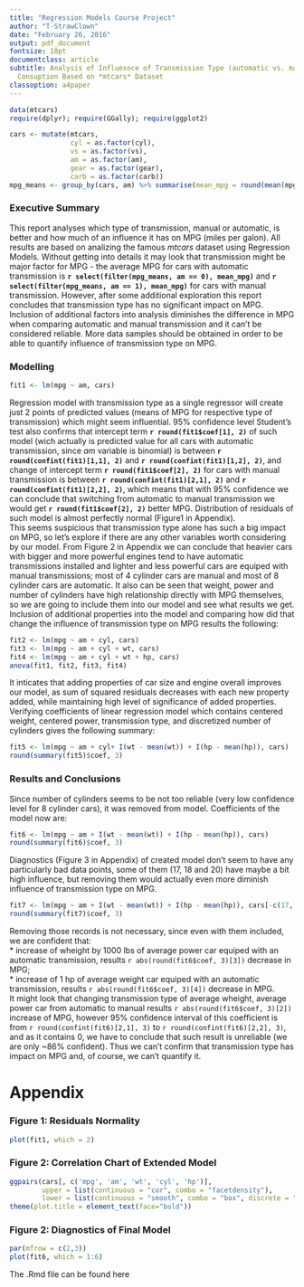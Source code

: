```yaml
---
title: "Regression Models Course Project"
author: "T-StrawClown"
date: "February 26, 2016"
output: pdf_document
fontsize: 10pt
documentclass: article
subtitle: Analysis of Influesnce of Transmission Type (automatic vs. manual) on Fuel
  Consuption Based on *mtcars* Dataset
classoption: a4paper
---
```

```r
data(mtcars)
require(dplyr); require(GGally); require(ggplot2)

cars <- mutate(mtcars,
               cyl = as.factor(cyl),
               vs = as.factor(vs),
               am = as.factor(am),
               gear = as.factor(gear),
               carb = as.factor(carb))
mpg_means <- group_by(cars, am) %>% summarise(mean_mpg = round(mean(mpg), 2))
```


### Executive Summary  
This report analyses which type of transmission, manual or automatic, is better and how much of an influence it has on MPG (miles per galon). All results are based on analizing the famous *mtcars* dataset using Regression Models. Without getting into details it may look that transmission might be major factor for MPG  - the average MPG for cars with automatic transmission is **`r select(filter(mpg_means, am == 0), mean_mpg)`** and **`r select(filter(mpg_means, am == 1), mean_mpg)`** for cars with manual transmission. However, after some additional exploration this report concludes that transmission type has no significant impact on MPG. Inclusion of additional factors into analysis diminishes the difference in MPG when comparing automatic and manual transmission and it can't be considered reliable. More data samples should be obtained in order to be able to quantify influence of transmission type on MPG.

### Modelling
```r
fit1 <- lm(mpg ~ am, cars)
```
Regression model with transmission type as a single regressor will create just 2 points of predicted values (means of MPG for respective type of transmission) which might seem influential. 95% confidence level Student's test also confirms that intercept term **`r round(fit1$coef[1], 2)`** of such model (wich actually is predicted value for all cars with automatic transmission, since *am* variable is binomial) is between **`r round(confint(fit1)[1,1], 2)`** and **`r round(confint(fit1)[1,2], 2)`**, and change of intercept term **`r round(fit1$coef[2], 2)`** for cars with manual transmission is between **`r round(confint(fit1)[2,1], 2)`** and **`r round(confint(fit1)[2,2], 2)`**, which means that with 95% confidence we can conclude that switching from automatic to manual transmission we would get **`r round(fit1$coef[2], 2)`** better MPG. Distribution of residuals of such model is almost perfectly normal (Figure1 in Appendix).  
This seems suspicious that transmission type alone has such a big impact on MPG, so let's explore if there are any other variables worth considering by our model. From Figure 2 in Appendix we can conclude that heavier cars with bigger and more powerful engines tend to have automatic transmissions installed and lighter and less powerful cars are equiped with manual transmissions; most of 4 cylinder cars are manual and most of 8 cylinder cars are automatic. It also can be seen that weight, power and number of cylinders have high relationship directly with MPG themselves, so we are going to include them into our model and see what results we get.  
Inclusion of additional properties into the model and comparing how did that change the influence of transmission type on MPG results the following:
```r
fit2 <- lm(mpg ~ am + cyl, cars)
fit3 <- lm(mpg ~ am + cyl + wt, cars)
fit4 <- lm(mpg ~ am + cyl + wt + hp, cars)
anova(fit1, fit2, fit3, fit4)
```
It inticates that adding properties of car size and engine overall improves our model, as sum of squared residuals decreases with each new property added, while maintaining high level of significance of added properties.  
Verifying coefficients of linear regression model which contains centered weight, centered power, transmission type, and discretized number of cylinders gives the following summary:
```r
fit5 <- lm(mpg ~ am + cyl+ I(wt - mean(wt)) + I(hp - mean(hp)), cars)
round(summary(fit5)$coef, 3)
```

### Results and Conclusions
Since number of cylinders seems to be not too reliable (very low confidence level for 8 cylinder cars), it was removed from model. Coefficients of the model now are:
```r
fit6 <- lm(mpg ~ am + I(wt - mean(wt)) + I(hp - mean(hp)), cars)
round(summary(fit6)$coef, 3)
```
Diagnostics (Figure 3 in Appendix) of created model don't seem to have any particularly bad data points, some of them (17, 18 and 20) have maybe a bit high influence, but removing them would actually even more diminish influence of transmission type on MPG. 
```r
fit7 <- lm(mpg ~ am + I(wt - mean(wt)) + I(hp - mean(hp)), cars[-c(17, 18, 20),])
round(summary(fit7)$coef, 3)
```
Removing those records is not necessary, since even with them included, we are confident that:  
 * increase of wheight by 1000 lbs of average power car equiped with an automatic transmission, results `r abs(round(fit6$coef, 3)[3])` decrease in MPG;  
 * increase of 1 hp of average weight car equiped with an automatic transmission, results `r abs(round(fit6$coef, 3)[4])` decrease in MPG.    
It might look that changing transmission type of average wheight, average power car from automatic to manual results `r abs(round(fit6$coef, 3)[2])` increase of MPG, however 95% confidence interval of this coefficient is from `r round(confint(fit6)[2,1], 3)` to `r round(confint(fit6)[2,2], 3)`, and as it contains 0, we have to conclude that such result is unreliable (we are only ~86% confident). Thus we can't confirm that transmission type has impact on MPG and, of course, we can't quantify it.


# Appendix
### Figure 1: Residuals Normality
```r
plot(fit1, which = 2)
```


### Figure 2: Correlation Chart of Extended Model  
```r
ggpairs(cars[, c('mpg', 'am', 'wt', 'cyl', 'hp')],
        upper = list(continuous = "cor", combo = "facetdensity"),
        lower = list(continuous = "smooth", combo = "box", discrete = "ratio")) +
theme(plot.title = element_text(face="bold"))
```

  
### Figure 2: Diagnostics of Final Model  
```r
par(mfrow = c(2,3))
plot(fit6, which = 1:6)
```


The .Rmd file can be found here 
